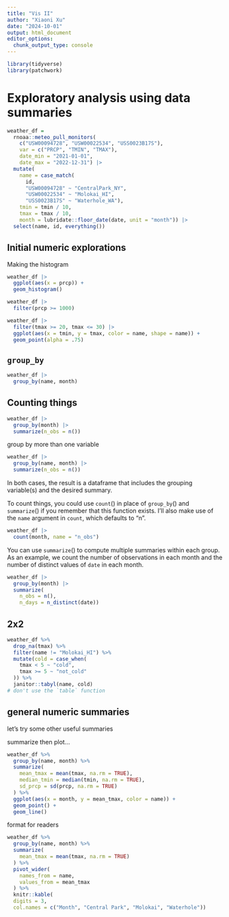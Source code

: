```yaml
---
title: "Vis II"
author: "Xiaoni Xu"
date: "2024-10-01"
output: html_document
editor_options: 
  chunk_output_type: console
---
```



```r
library(tidyverse)
library(patchwork)

```

# Exploratory analysis using data summaries
```r
weather_df = 
  rnoaa::meteo_pull_monitors(
    c("USW00094728", "USW00022534", "USS0023B17S"),
    var = c("PRCP", "TMIN", "TMAX"), 
    date_min = "2021-01-01",
    date_max = "2022-12-31") |>
  mutate(
    name = case_match(
      id, 
      "USW00094728" ~ "CentralPark_NY", 
      "USW00022534" ~ "Molokai_HI",
      "USS0023B17S" ~ "Waterhole_WA"),
    tmin = tmin / 10,
    tmax = tmax / 10,
    month = lubridate::floor_date(date, unit = "month")) |>
  select(name, id, everything())
```

## Initial numeric explorations

Making the histogram
```r
weather_df |> 
  ggplot(aes(x = prcp)) + 
  geom_histogram()

weather_df |> 
  filter(prcp >= 1000)
```

```r
weather_df |> 
  filter(tmax >= 20, tmax <= 30) |> 
  ggplot(aes(x = tmin, y = tmax, color = name, shape = name)) + 
  geom_point(alpha = .75)
```

## `group_by`
```r
weather_df |>
  group_by(name, month)
```

## Counting things
```r
weather_df |>
  group_by(month) |>
  summarize(n_obs = n())
```

group by more than one variable
```r
weather_df |>
  group_by(name, month) |>
  summarize(n_obs = n())
```
In both cases, the result is a dataframe that includes the grouping variable(s) and the desired summary.

To count things, you could use `count`() in place of `group_by`() and `summarize`() if you remember that this function exists. I’ll also make use of the `name` argument in `count`, which defaults to "n".
```r
weather_df |>
  count(month, name = "n_obs")
```

You can use `summarize`() to compute multiple summaries within each group. As an example, we count the number of observations in each month and the number of distinct values of `date` in each month.
```r
weather_df |>
  group_by(month) |>
  summarize(
    n_obs = n(),
    n_days = n_distinct(date))
```

## 2x2

```r
weather_df %>% 
  drop_na(tmax) %>% 
  filter(name != "Molokai_HI") %>% 
  mutate(cold = case_when(
    tmax < 5 ~ "cold",
    tmax >= 5 ~ "not_cold"
  )) %>% 
  janitor::tabyl(name, cold)
# don't use the `table` function
```

## general numeric summaries

let's try some other useful summaries

summarize then plot...

```r
weather_df %>% 
  group_by(name, month) %>% 
  summarize(
    mean_tmax = mean(tmax, na.rm = TRUE),
    median_tmin = median(tmin, na.rm = TRUE),
    sd_prcp = sd(prcp, na.rm = TRUE)
  ) %>% 
  ggplot(aes(x = month, y = mean_tmax, color = name)) +
  geom_point() +
  geom_line()
```

format for readers
```r
weather_df %>% 
  group_by(name, month) %>% 
  summarize(
    mean_tmax = mean(tmax, na.rm = TRUE)
  ) %>%
  pivot_wider(
    names_from = name, 
    values_from = mean_tmax
  ) %>% 
  knitr::kable(
  digits = 3,
  col.names = c("Month", "Central Park", "Molokai", "Waterhole"))
  
```

